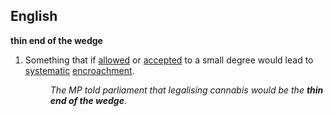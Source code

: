 ==English==

'''thin end of the wedge'''

# Something that if [[allowed]] or [[accepted]] to a small degree would lead to [[systematic]] [[encroachment]].
#: ''The MP told parliament that legalising cannabis would be the '''thin end of the wedge'''''.